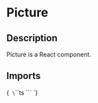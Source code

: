
<Meta title="Components/Picture" of={PictureStories} />

# Picture

## Description

Picture is a React component.

## Imports

<Markdown>{`
\`\`\`ts
\`\`\`
`}</Markdown>

<Primary />

<ArgsTable of={Picture}/>

